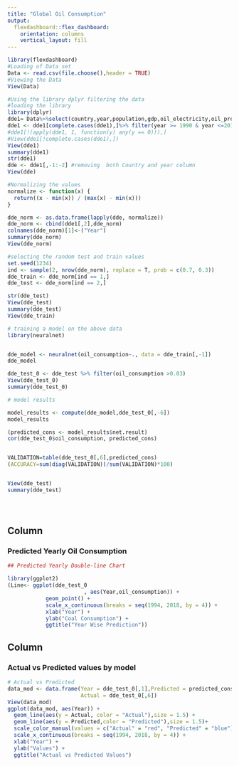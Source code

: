 ---
title: "Global Oil Consumption"
output: 
  flexdashboard::flex_dashboard:
    orientation: columns
    vertical_layout: fill
---

```{r setup, include=FALSE}
library(flexdashboard)
#Loading of Data set 
Data <- read.csv(file.choose(),header = TRUE)
#Viewing the Data
View(Data)

#Using the library dplyr filtering the data 
#loading the library 
library(dplyr)
dde1= Data%>%select(country,year,population,gdp,oil_electricity,oil_production,oil_consumption)
dde1 <- dde1[complete.cases(dde1),]%>% filter(year >= 1990 & year <=2018) %>% filter(oil_consumption > 0)
#dde1[!(apply(dde1, 1, function(y) any(y == 0))),]
#View(dde1[!complete.cases(dde1),])
View(dde1)
summary(dde1)
str(dde1)
dde <- dde1[,-1:-2] #removing  both Country and year column
View(dde)

#Normalizing the values 
normalize <- function(x) {
  return((x - min(x)) / (max(x) - min(x)))
}

dde_norm <- as.data.frame(lapply(dde, normalize))
dde_norm <- cbind(dde1[,2],dde_norm)
colnames(dde_norm)[1]<-("Year")
summary(dde_norm)
View(dde_norm)

#selecting the random test and train values
set.seed(1234)
ind <- sample(2, nrow(dde_norm), replace = T, prob = c(0.7, 0.3))
dde_train <- dde_norm[ind == 1,]
dde_test <- dde_norm[ind == 2,]

str(dde_test)
View(dde_test)
summary(dde_test)
View(dde_train)

# training a model on the above data
library(neuralnet)


dde_model <- neuralnet(oil_consumption~., data = dde_train[,-1])
dde_model

dde_test_0 <- dde_test %>% filter(oil_consumption >0.03)
View(dde_test_0)
summary(dde_test_0)

# model results

model_results <- compute(dde_model,dde_test_0[,-6])
model_results 

(predicted_cons <- model_results$net.result)
cor(dde_test_0$oil_consumption, predicted_cons)


VALIDATION=table(dde_test_0[,6],predicted_cons)
(ACCURACY=sum(diag(VALIDATION))/sum(VALIDATION)*100)


View(dde_test)
summary(dde_test)





```

Column {data-width=500}
-----------------------------------------------------------------------

### Predicted Yearly Oil Consumption

```{r}
## Predicted Yearly Double-line Chart 

library(ggplot2)
(Line<- ggplot(dde_test_0
                        , aes(Year,oil_consumption)) +
            geom_point() +
            scale_x_continuous(breaks = seq(1994, 2018, by = 4)) +
            xlab("Year") +
            ylab("Coal Consumption") +
            ggtitle("Year Wise Prediction"))

```

Column {data-width=500}
-----------------------------------------------------------------------

### Actual vs Predicted values by model

```{r}

# Actual vs Predicted 
data_mod <- data.frame(Year = dde_test_0[,1],Predicted = predicted_cons,
                       Actual = dde_test_0[,6])
View(data_mod)
ggplot(data_mod, aes(Year)) +  
  geom_line(aes(y = Actual, color = "Actual"),size = 1.5) +
  geom_line(aes(y = Predicted,color = "Predicted"),size = 1.5)+
  scale_color_manual(values = c("Actual" = "red", "Predicted" = "blue"))+
  scale_x_continuous(breaks = seq(1994, 2018, by = 4)) +
  xlab("Year") +
  ylab("Values") +
  ggtitle("Actual vs Predicted Values")
```

